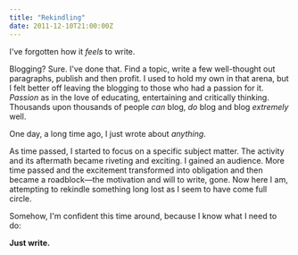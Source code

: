 ```yaml
---
title: "Rekindling"
date: 2011-12-10T21:00:00Z
---
```


I've forgotten how it _feels_ to write.

Blogging? Sure. I've done that. Find a topic, write a few well-thought out paragraphs, publish and then profit. I used to hold my own in that arena, but I felt better off leaving the blogging to those who had a passion for it. _Passion_ as in the love of educating, entertaining and critically thinking. Thousands upon thousands of people _can_ blog, _do_ blog and blog _extremely_ well.

One day, a long time ago, I just wrote about _anything_.

As time passed, I started to focus on a specific subject matter. The activity and its aftermath became riveting and exciting. I gained an audience. More time passed and the excitement transformed into obligation and then became a roadblock—the motivation and will to write, gone. Now here I am, attempting to rekindle something long lost as I seem to have come full circle.

Somehow, I'm confident this time around, because I know what I need to do:

**Just write.**
